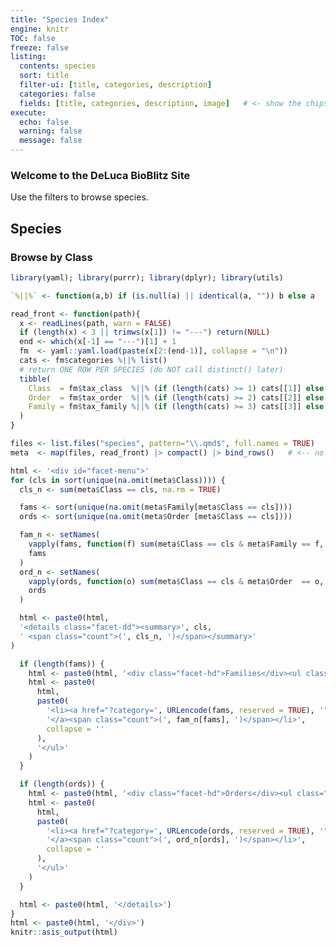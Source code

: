 ```yaml
---
title: "Species Index"
engine: knitr
TOC: false
freeze: false
listing:
  contents: species
  sort: title
  filter-ui: [title, categories, description]
  categories: false
  fields: [title, categories, description, image]   # <- show the chips on cards
execute:
  echo: false
  warning: false
  message: false
---
```


### Welcome to the DeLuca BioBlitz Site

Use the filters to browse species.

## Species
::: {.column-margin}
### Browse by Class
```r
library(yaml); library(purrr); library(dplyr); library(utils)

`%||%` <- function(a,b) if (is.null(a) || identical(a, "")) b else a

read_front <- function(path){
  x <- readLines(path, warn = FALSE)
  if (length(x) < 3 || trimws(x[1]) != "---") return(NULL)
  end <- which(x[-1] == "---")[1] + 1
  fm  <- yaml::yaml.load(paste(x[2:(end-1)], collapse = "\n"))
  cats <- fm$categories %||% list()
  # return ONE ROW PER SPECIES (do NOT call distinct() later)
  tibble(
    Class  = fm$tax_class  %||% (if (length(cats) >= 1) cats[[1]] else NA),
    Order  = fm$tax_order  %||% (if (length(cats) >= 2) cats[[2]] else NA),
    Family = fm$tax_family %||% (if (length(cats) >= 3) cats[[3]] else NA)
  )
}

files <- list.files("species", pattern="\\.qmd$", full.names = TRUE)
meta  <- map(files, read_front) |> compact() |> bind_rows()   # <-- no distinct()

html <- '<div id="facet-menu">'
for (cls in sort(unique(na.omit(meta$Class)))) {
  cls_n <- sum(meta$Class == cls, na.rm = TRUE)

  fams <- sort(unique(na.omit(meta$Family[meta$Class == cls])))
  ords <- sort(unique(na.omit(meta$Order [meta$Class == cls])))

  fam_n <- setNames(
    vapply(fams, function(f) sum(meta$Class == cls & meta$Family == f, na.rm = TRUE), integer(1)),
    fams
  )
  ord_n <- setNames(
    vapply(ords, function(o) sum(meta$Class == cls & meta$Order  == o, na.rm = TRUE), integer(1)),
    ords
  )

  html <- paste0(html,
  '<details class="facet-dd"><summary>', cls,
  ' <span class="count">(', cls_n, ')</span></summary>'
)

  if (length(fams)) {
    html <- paste0(html, '<div class="facet-hd">Families</div><ul class="facet-list">')
    html <- paste0(
      html,
      paste0(
        '<li><a href="?category=', URLencode(fams, reserved = TRUE), '">', fams,
        '</a><span class="count">(', fam_n[fams], ')</span></li>',
        collapse = ''
      ),
      '</ul>'
    )
  }

  if (length(ords)) {
    html <- paste0(html, '<div class="facet-hd">Orders</div><ul class="facet-list">')
    html <- paste0(
      html,
      paste0(
        '<li><a href="?category=', URLencode(ords, reserved = TRUE), '">', ords,
        '</a><span class="count">(', ord_n[ords], ')</span></li>',
        collapse = ''
      ),
      '</ul>'
    )
  }

  html <- paste0(html, '</details>')
}
html <- paste0(html, '</div>')
knitr::asis_output(html)
```
:::
